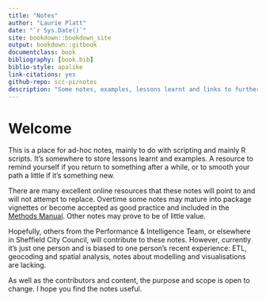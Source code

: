 ```yaml
--- 
title: "Notes"
author: "Laurie Platt"
date: "`r Sys.Date()`"
site: bookdown::bookdown_site
output: bookdown::gitbook
documentclass: book
bibliography: [book.bib]
biblio-style: apalike
link-citations: yes
github-repo: scc-pi/notes
description: "Some notes, examples, lessons learnt and links to further resources."
---
```


# Welcome

This is a place for ad-hoc notes, mainly to do with scripting and mainly R scripts. It's somewhere to store lessons learnt and examples. A resource to remind yourself if you return to something after a while, or to smooth your path a little if it's something new.  

There are many excellent online resources that these notes will point to and will not attempt to replace. Overtime some notes may mature into package vignettes or become accepted as good practice and included in the [Methods Manual](https://laurie-platt.github.io/methods-manual/). Other notes may prove to be of little value.

Hopefully, others from the Performance & Intelligence Team, or elsewhere in Sheffield City Council, will contribute to these notes. However, currently it's just one person and is biased to one person's recent experience: ETL, geocoding and spatial analysis, notes about modelling and visualisations are lacking.

As well as the contributors and content, the purpose and scope is open to change. I hope you find the notes useful.
